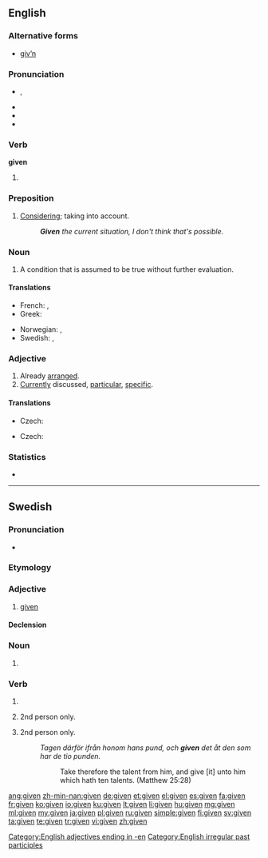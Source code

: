 ==English==

===Alternative forms===
* [[giv’n]]

===Pronunciation===
* {{IPA|/ˈɡɪvən/}}, {{X-SAMPA|/'gIv@n/}}
* {{audio|En-us-given.ogg|Audio (US)}}
* {{rhymes|ɪvən}}
* {{hyphenation|giv|en}}

===Verb===
'''given'''

# {{past participle of|give}}

===Preposition===
{{en-prep}}

# [[considering|Considering]]; taking into account.
#: '''''Given''' the current situation, I don't think that's possible.''

===Noun===
{{en-noun}}

# A condition that is assumed to be true without further evaluation.

====Translations====
{{trans-top|condition assumed to be true}}
* French: {{t|fr|étant donné}}, {{t|fr|vu}}
* Greek: {{t|el|δεδομένο|n|tr=dedoméno}}
{{trans-mid}}
* Norwegian: {{t|no|gitt}}, {{t|no|forutsetning|c}}
* Swedish: {{t+|sv|given|c}}, {{t-|sv|givet|n}}
{{trans-bottom}}

===Adjective===
{{en-adj}}

# Already [[arranged]].
# [[currently|Currently]] discussed, [[particular]], [[specific]].

====Translations====
{{trans-top|Already arranged}}
* Czech: {{t-|cs|daný|m}}
{{trans-mid}}
{{trans-bottom}}

{{trans-top|Currently discussed}}
* Czech: {{t-|cs|daný|m}}
{{trans-mid}}
{{trans-bottom}}

===Statistics===
* {{rank|home|whose|words|236|given|hands|turned|taken}}

[[Category:English adjectives ending in -en]]
[[Category:English irregular past participles]]

----

==Swedish==

===Pronunciation===
* {{audio|Sv-given.ogg|audio}}

===Etymology===
{{sv-verb-form-pastpart|ge}}

===Adjective===
{{head|sv|adjective}}

# [[#English|given]]

====Declension====
{{sv-adj-pastpart|en-stem=giv}}

===Noun===
{{head|sv|noun form}}

# {{sv-noun-form-def|giv}}

===Verb===
{{head|sv|verb form}}

# {{sv-verb-form-pastpart|ge}}
# {{sv-verb-form-pre|ge|plural of=ger}} 2nd person only.
# {{sv-verb-form-imp|ge|plural of=ge}} 2nd person only.
#: ''Tagen därför ifrån honom hans pund, och '''given''' det åt den som har de tio punden.''
#:: Take therefore the talent from him, and give [it] unto him which hath ten talents. (Matthew 25:28)

[[ang:given]]
[[zh-min-nan:given]]
[[de:given]]
[[et:given]]
[[el:given]]
[[es:given]]
[[fa:given]]
[[fr:given]]
[[ko:given]]
[[io:given]]
[[ku:given]]
[[lt:given]]
[[li:given]]
[[hu:given]]
[[mg:given]]
[[ml:given]]
[[my:given]]
[[ja:given]]
[[pl:given]]
[[ru:given]]
[[simple:given]]
[[fi:given]]
[[sv:given]]
[[ta:given]]
[[te:given]]
[[tr:given]]
[[vi:given]]
[[zh:given]]